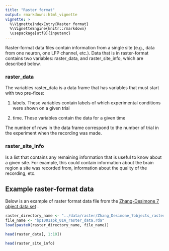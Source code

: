 ```yaml
---
title: "Raster format"
output: rmarkdown::html_vignette
vignette: >
  %\VignetteIndexEntry{Raster format}
  %\VignetteEngine{knitr::rmarkdown}
  \usepackage[utf8]{inputenc}
---
```



Raster-format data files contain information from a single site (e.g., data from one neuron, one LFP channel, etc.). Data that is in raster-format contains two variables: raster_data, and raster_site_info, which are described below.


### raster_data

The variables raster_data is a data frame that has variables that must start with two pre-fixes:

1. labels.  These variables contain labels of which experimental conditions were shown on a given trial

2. time.  These variables contain the data for a given time

The number of rows in the data frame correspond to the number of trial in the experiment when the recording was made.


### raster_site_info

Is a list that contains any remaining information that is useful to know about a given site. For example, this could contain information about the brain region a site was recorded from, information about the quality of the recording, etc.



## Example raster-format data

Below is an example of raster format data file from the [Zhang-Desimone 7 object data set](Zhang_Desimone_7_object_dataset.html) .


```r

raster_directory_name <- "../data/raster/Zhang_Desimone_7objects_raster_data_rda/"
file_name <- "bp1001spk_01A_raster_data.rda"
load(paste0(raster_directory_name, file_name))

head(raster_data[, 1:10])

head(raster_site_info)


```










